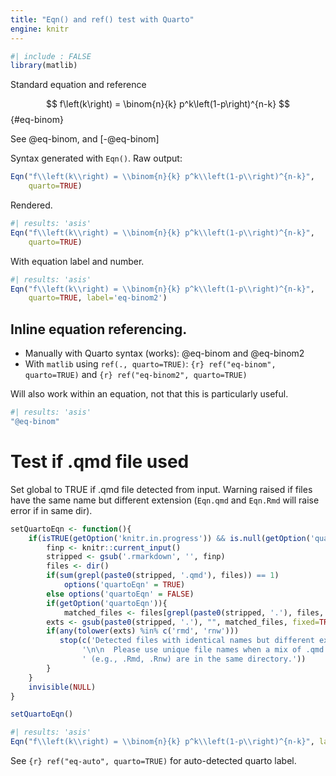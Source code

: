```yaml
---
title: "Eqn() and ref() test with Quarto"
engine: knitr
---
```


```r
#| include : FALSE
library(matlib)
```

Standard equation and reference

$$
f\left(k\right) = \binom{n}{k} p^k\left(1-p\right)^{n-k}
$$ {#eq-binom}

See @eq-binom, and [-@eq-binom]

Syntax generated with `Eqn()`. Raw output:

```r
Eqn("f\\left(k\\right) = \\binom{n}{k} p^k\\left(1-p\\right)^{n-k}",
    quarto=TRUE)
```

Rendered.

```r
#| results: 'asis'
Eqn("f\\left(k\\right) = \\binom{n}{k} p^k\\left(1-p\\right)^{n-k}",
    quarto=TRUE)
```

With equation label and number.

```r
#| results: 'asis'
Eqn("f\\left(k\\right) = \\binom{n}{k} p^k\\left(1-p\\right)^{n-k}",
    quarto=TRUE, label='eq-binom2')
```

## Inline equation referencing.

- Manually with Quarto syntax (works): @eq-binom and @eq-binom2
- With `matlib` using `ref(., quarto=TRUE)`: `{r} ref("eq-binom", quarto=TRUE)` and `{r} ref("eq-binom2", quarto=TRUE)`

Will also work within an equation, not that this is particularly useful.
    
```r
#| results: 'asis'
"@eq-binom"
```

# Test if .qmd file used

Set global to TRUE if .qmd file detected from input. Warning raised if files have the same name but different extension (`Eqn.qmd` and `Eqn.Rmd` will raise error if in same dir).

```r
setQuartoEqn <- function(){
    if(isTRUE(getOption('knitr.in.progress')) && is.null(getOption('quartoEqn'))){
        finp <- knitr::current_input()
        stripped <- gsub('.rmarkdown', '', finp)
        files <- dir()
        if(sum(grepl(paste0(stripped, '.qmd'), files)) == 1)
            options('quartoEqn' = TRUE)
        else options('quartoEqn' = FALSE)
        if(getOption('quartoEqn')){
            matched_files <- files[grepl(paste0(stripped, '.'), files, fixed=TRUE)]
        exts <- gsub(paste0(stripped, '.'), "", matched_files, fixed=TRUE)
        if(any(tolower(exts) %in% c('rmd', 'rnw')))
           stop(c('Detected files with identical names but different extensions. ',
                '\n\n  Please use unique file names when a mix of .qmd and R markdown files',
                ' (e.g., .Rmd, .Rnw) are in the same directory.'))
        }
    }
    invisible(NULL)
}
```

```r
setQuartoEqn()
```


```r
#| results: 'asis'
Eqn("f\\left(k\\right) = \\binom{n}{k} p^k\\left(1-p\\right)^{n-k}", label = 'eq-auto')
```


See `{r} ref("eq-auto", quarto=TRUE)` for auto-detected quarto label.
